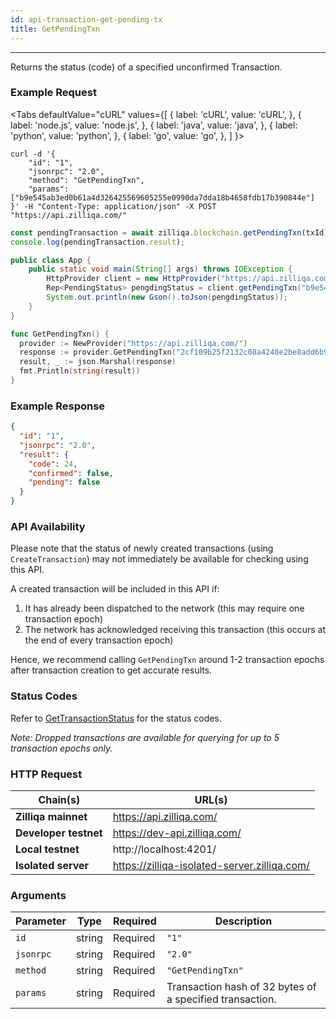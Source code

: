 ```yaml
---
id: api-transaction-get-pending-tx
title: GetPendingTxn
---
```


---

Returns the status (code) of a specified unconfirmed Transaction.

### Example Request


<Tabs
  defaultValue="cURL"
  values={[
    { label: 'cURL', value: 'cURL', },
    { label: 'node.js', value: 'node.js', },
    { label: 'java', value: 'java', },
    { label: 'python', value: 'python', },
    { label: 'go', value: 'go', },
  ]
}>

<TabItem value="cURL">

```shell
curl -d '{
    "id": "1",
    "jsonrpc": "2.0",
    "method": "GetPendingTxn",
    "params": ["b9e545ab3ed0b61a4d326425569605255e0990da7dda18b4658fdb17b390844e"]
}' -H "Content-Type: application/json" -X POST "https://api.zilliqa.com/"
```

</TabItem>
<TabItem value="node.js">

```js
const pendingTransaction = await zilliqa.blockchain.getPendingTxn(txId);
console.log(pendingTransaction.result);
```

</TabItem>
<TabItem value="java">

```java
public class App {
    public static void main(String[] args) throws IOException {
        HttpProvider client = new HttpProvider("https://api.zilliqa.com");
        Rep<PendingStatus> pengdingStatus = client.getPendingTxn("b9e545ab3ed0b61a4d326425569605255e0990da7dda18b4658fdb17b390844e");
        System.out.println(new Gson().toJson(pengdingStatus));
    }
}
```

</TabItem>

<TabItem value="go">

```go
func GetPendingTxn() {
  provider := NewProvider("https://api.zilliqa.com/")
  response := provider.GetPendingTxn("2cf109b25f2132c08a4248e2be8add6b95b92aef5b2c77e737faefbc9353ee7c")
  result, _ := json.Marshal(response)
  fmt.Println(string(result))
}
```

</TabItem>
</Tabs>

### Example Response

```json
{
  "id": "1",
  "jsonrpc": "2.0",
  "result": {
    "code": 24,
    "confirmed": false,
    "pending": false
  }
}
```

### API Availability

Please note that the status of newly created transactions (using `CreateTransaction`) may not immediately be available for checking using this API.

A created transaction will be included in this API if:

1. It has already been dispatched to the network (this may require one transaction epoch)
2. The network has acknowledged receiving this transaction (this occurs at the end of every transaction epoch)

Hence, we recommend calling `GetPendingTxn` around 1-2 transaction epochs after transaction creation to get accurate results.

### Status Codes

Refer to [GetTransactionStatus](https://dev.zilliqa.com/docs/apis/api-transaction-get-transaction-status#status-codes) for the status codes.

_Note: Dropped transactions are available for querying for up to 5 transaction epochs only._

### HTTP Request

| Chain(s)              | URL(s)                                       |
| --------------------- | -------------------------------------------- |
| **Zilliqa mainnet**   | https://api.zilliqa.com/                     |
| **Developer testnet** | https://dev-api.zilliqa.com/                 |
| **Local testnet**     | http://localhost:4201/                       |
| **Isolated server**   | https://zilliqa-isolated-server.zilliqa.com/ |

### Arguments

| Parameter | Type   | Required | Description                                              |
| --------- | ------ | -------- | -------------------------------------------------------- |
| `id`      | string | Required | `"1"`                                                    |
| `jsonrpc` | string | Required | `"2.0"`                                                  |
| `method`  | string | Required | `"GetPendingTxn"`                                        |
| `params`  | string | Required | Transaction hash of 32 bytes of a specified transaction. |
